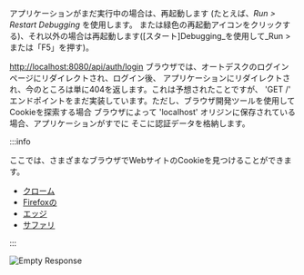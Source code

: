 アプリケーションがまだ実行中の場合は、再起動します (たとえば、_Run > Restart Debugging_ を使用します。
または緑色の再起動アイコンをクリックする)、それ以外の場合は再起動します([スタート]Debugging_を使用して_Run >
または「F5」を押す)。

[http://localhost:8080/api/auth/login](http://localhost:8080/api/auth/login)
ブラウザでは、オートデスクのログインページにリダイレクトされ、ログイン後、
アプリケーションにリダイレクトされ、今のところは単に404を返します。これは予想されたことですが、
'GET /' エンドポイントをまだ実装しています。ただし、ブラウザ開発ツールを使用してCookieを探索する場合
ブラウザによって 'localhost' オリジンに保存されている場合、アプリケーションがすでに
そこに認証データを格納します。



:::info

ここでは、さまざまなブラウザでWebサイトのCookieを見つけることができます。
- [クローム](https://developer.chrome.com/docs/devtools/storage/sessionstorage/)
- [Firefoxの](https://developer.mozilla.org/en-US/docs/Tools/Storage_Inspector/Cookies)
- [エッジ](https://docs.microsoft.com/en-us/microsoft-edge/devtools-guide-chromium/storage/cookies)
- [サファリ](https://developer.apple.com/safari/tools/)


:::



![Empty Response](../../dotnet/auth/empty-response.webp)
